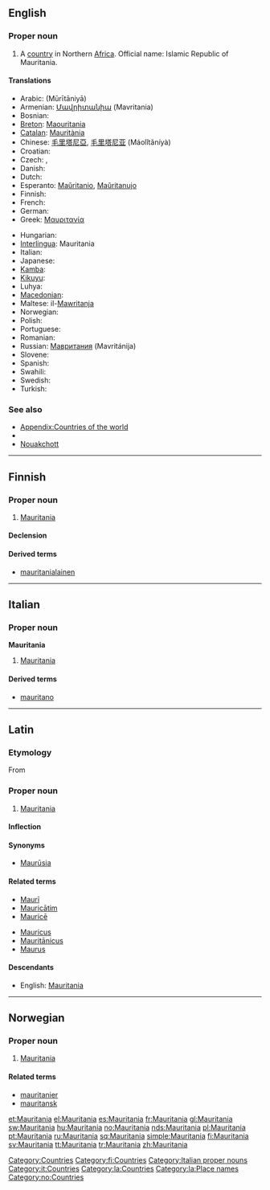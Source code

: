 ==English==

===Proper noun===
{{en-proper noun}}

# A [[country]] in Northern [[Africa]].  Official name: Islamic Republic of Mauritania.
<!-- encyclopedic: see Wikipedia for this
# Name of an ocean liner built in the 20th [[century]].
-->

====Translations====
{{trans-top|Islamic Republic of Mauritania}}
* Arabic: {{Arab|[[موريتانيا‎]]}} (Mūrītāniyā)
* Armenian: [[Մավրիտանիա]] (Mavritania)
* Bosnian: {{t-|bs|Mauretanija|f}}
* [[Breton]]: [[Maouritania]]
* [[Catalan]]: [[Mauritània]] {{f}}
* Chinese: [[毛里塔尼亞]], [[毛里塔尼亚]] (Máolǐtǎníyà)
* Croatian: {{t-|hr|Mauretanija|f}}
* Czech: {{t-|cs|Mauritánie|f}}, {{t-|cs|Mauretánie|f}}
* Danish: {{t-|da|Mauretanien}}
* Dutch: {{t-|nl|Mauretanië}}
* Esperanto: [[Maŭritanio]], [[Maŭritanujo]]
* Finnish: {{t+|fi|Mauritania}}
* French: {{t+|fr|Mauritanie|f}}
* German: {{t+|de|Mauretanien}}
* Greek: [[Μαυριτανία]] {{f}}
{{trans-mid}}
* Hungarian: {{t+|hu|Mauritánia}}
* [[Interlingua]]: Mauritania
* Italian: {{t-|it|Mauritania|f}}
* Japanese: {{t-|ja|モーリタニア|tr=Mōritania|sc=Jpan}}
* [[Kamba]]: {{tø|kam|Moritania}}
* [[Kikuyu]]: {{tø|ki|Moritenia}}
* Luhya: {{tø|luy|Moritenia}}
* [[Macedonian]]: {{t|mk|Мавританија|f|tr=Mavritánija|sc=Cyrl|xs=Macedonian}}
* Maltese: il-[[Mawritanja]]
* Norwegian: {{t+|no|Mauritania}}
* Polish: {{t+|pl|Mauretania}}
* Portuguese: {{t+|pt|Mauritânia}}
* Romanian: {{t-|ro|Mauritania|f}}
* Russian: [[Мавритания]] (Mavritánija) {{f}}
* Slovene: {{t+|sl|Mavretanija|f}}
* Spanish: {{t+|es|Mauritania}}
* Swahili: {{t|sw|Moritania}}
* Swedish: {{t+|sv|Mauretanien}}
* Turkish: {{t+|tr|Moritanya}}
{{trans-bottom}}

===See also===
* [[Appendix:Countries of the world]]
* {{pedialite|Mauritania}}
* [[Nouakchott]]

[[Category:Countries]]

----

==Finnish==
{{wikipedia|lang=fi}}

===Proper noun===
{{infl|fi|proper noun}}

# [[#English|Mauritania]]

====Declension====
{{fi-decl-kulkija|Mauritani|np=1}}

====Derived terms====
* [[mauritanialainen]]

[[Category:fi:Countries]]

----

==Italian==
{{wikipedia|lang=it}}

===Proper noun===
'''Mauritania''' {{f}}

# [[#English|Mauritania]]

====Derived terms====
* [[mauritano]]

[[Category:Italian proper nouns]]
[[Category:it:Countries]]

----

==Latin==

===Etymology===
From {{term|Maurus||Moor|lang=la}}

===Proper noun===
{{la-proper noun|Mauritānia|Mauritaniae|Mauritāniae|f|first}}

# [[#English|Mauritania]]

====Inflection====
{{la-decl-1st-loc|Mauritani|Mauritāni}}

====Synonyms====
* [[Maurusia|Maurūsia]]

====Related terms====
{{top2}}
* [[Mauri|Maurī]]
* [[Mauricatim|Mauricātim]]
* [[Maurice#Latin|Mauricē]]
{{mid2}}
* [[Mauricus]]
* [[Mauritanicus|Mauritānicus]]
* [[Maurus]]
{{bottom}}

====Descendants====
* English: [[#English|Mauritania]]

[[Category:la:Countries]]
[[Category:la:Place names]]

----

==Norwegian==

===Proper noun===
{{infl|no|proper noun}}

# [[#English|Mauritania]]

====Related terms====
* [[mauritanier]]
* [[mauritansk]]

[[Category:no:Countries]]

[[et:Mauritania]]
[[el:Mauritania]]
[[es:Mauritania]]
[[fr:Mauritania]]
[[gl:Mauritania]]
[[sw:Mauritania]]
[[hu:Mauritania]]
[[no:Mauritania]]
[[nds:Mauritania]]
[[pl:Mauritania]]
[[pt:Mauritania]]
[[ru:Mauritania]]
[[sq:Mauritania]]
[[simple:Mauritania]]
[[fi:Mauritania]]
[[sv:Mauritania]]
[[tt:Mauritania]]
[[tr:Mauritania]]
[[zh:Mauritania]]